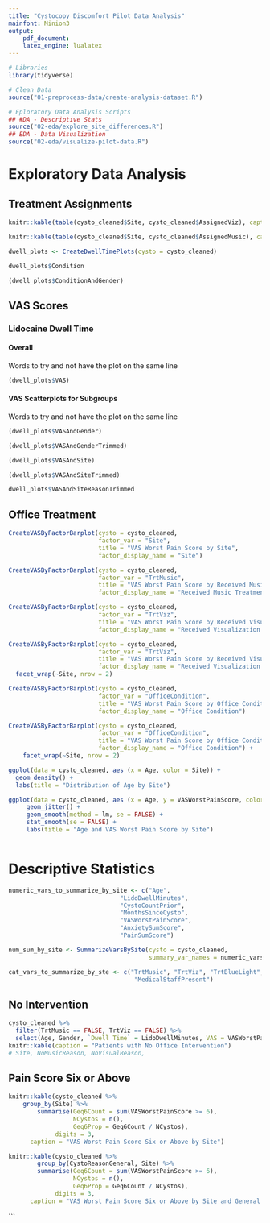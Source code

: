 ```yaml
---
title: "Cystocopy Discomfort Pilot Data Analysis"
mainfont: Minion3
output:
    pdf_document:
    latex_engine: lualatex
---
```


```r
# Libraries
library(tidyverse)

# Clean Data
source("01-preprocess-data/create-analysis-dataset.R")

# Eploratory Data Analysis Scripts
## #DA - Descriptive Stats
source("02-eda/explore_site_differences.R")
## EDA - Data Visualization
source("02-eda/visualize-pilot-data.R")
```


# Exploratory Data Analysis
## Treatment Assignments

```r
knitr::kable(table(cysto_cleaned$Site, cysto_cleaned$AssignedViz), caption = "Visualization Assignments by Site")

knitr::kable(table(cysto_cleaned$Site, cysto_cleaned$AssignedMusic), caption = "Music Assignments by Site")

dwell_plots <- CreateDwellTimePlots(cysto = cysto_cleaned)

dwell_plots$Condition

(dwell_plots$ConditionAndGender)
```

## VAS Scores

### Lidocaine Dwell Time

#### Overall
Words to try and not have the plot on the same line


```r
(dwell_plots$VAS)
```

#### VAS Scatterplots for Subgroups
Words to try and not have the plot on the same line

```r
(dwell_plots$VASAndGender)
```
\newpage
```r
(dwell_plots$VASAndGenderTrimmed)
```
\newpage
```r
(dwell_plots$VASAndSite)
```
\newpage
```r
(dwell_plots$VASAndSiteTrimmed)
```
\newpage
```r
dwell_plots$VASAndSiteReasonTrimmed
```

## Office Treatment

```r
CreateVASByFactorBarplot(cysto = cysto_cleaned,
                         factor_var = "Site",
                         title = "VAS Worst Pain Score by Site",
                         factor_display_name = "Site")

CreateVASByFactorBarplot(cysto = cysto_cleaned,
                         factor_var = "TrtMusic",
                         title = "VAS Worst Pain Score by Received Music Treatment",
                         factor_display_name = "Received Music Treatment")

CreateVASByFactorBarplot(cysto = cysto_cleaned,
                         factor_var = "TrtViz",
                         title = "VAS Worst Pain Score by Received Visualization Treatment",
                         factor_display_name = "Received Visualization Treatment")

CreateVASByFactorBarplot(cysto = cysto_cleaned,
                         factor_var = "TrtViz",
                         title = "VAS Worst Pain Score by Received Visualization Treatment",
                         factor_display_name = "Received Visualization Treatment") +
  facet_wrap(~Site, nrow = 2)

CreateVASByFactorBarplot(cysto = cysto_cleaned,
                         factor_var = "OfficeCondition",
                         title = "VAS Worst Pain Score by Office Condition",
                         factor_display_name = "Office Condition")

CreateVASByFactorBarplot(cysto = cysto_cleaned,
                         factor_var = "OfficeCondition",
                         title = "VAS Worst Pain Score by Office Condition",
                         factor_display_name = "Office Condition") +
    facet_wrap(~Site, nrow = 2)
```

```r
ggplot(data = cysto_cleaned, aes (x = Age, color = Site)) +
  geom_density() +
  labs(title = "Distribution of Age by Site")

ggplot(data = cysto_cleaned, aes (x = Age, y = VASWorstPainScore, color = Site)) +
     geom_jitter() +
     geom_smooth(method = lm, se = FALSE) +
     stat_smooth(se = FALSE) +
     labs(title = "Age and VAS Worst Pain Score by Site")



```

# Descriptive Statistics

```r
numeric_vars_to_summarize_by_site <- c("Age",
                               "LidoDwellMinutes",
                               "CystoCountPrior",
                               "MonthsSinceCysto",
                               "VASWorstPainScore",
                               "AnxietySumScore",
                               "PainSumScore")

num_sum_by_site <- SummarizeVarsBySite(cysto = cysto_cleaned,
                                       summary_var_names = numeric_vars_to_summarize_by_site)

cat_vars_to_summarize_by_ste <- c("TrtMusic", "TrtViz", "TrtBlueLight", "TrtBagSqueeze", "FamilyPresent",
                                   "MedicalStaffPresent")
```

## No Intervention

```r

cysto_cleaned %>%
  filter(TrtMusic == FALSE, TrtViz == FALSE) %>%
  select(Age, Gender, `Dwell Time` = LidoDwellMinutes, VAS = VASWorstPainScore, `Worst Pain` = PainWorstScore, `Avg Pain` = PainAverageScore, `Current Pain` = PainCurrentScore, `Pain Sum Score` = PainSumScore) %>%
knitr::kable(caption = "Patients with No Office Intervention")
# Site, NoMusicReason, NoVisualReason,
```

## Pain Score Six or Above

```r
knitr::kable(cysto_cleaned %>%
    group_by(Site) %>%
        summarise(Geq6Count = sum(VASWorstPainScore >= 6),
                  NCystos = n(),
                  Geq6Prop = Geq6Count / NCystos),
             digits = 3,
      caption = "VAS Worst Pain Score Six or Above by Site")

knitr::kable(cysto_cleaned %>%
        group_by(CystoReasonGeneral, Site) %>%
        summarise(Geq6Count = sum(VASWorstPainScore >= 6),
                  NCystos = n(),
                  Geq6Prop = Geq6Count / NCystos),
             digits = 3,
      caption = "VAS Worst Pain Score Six or Above by Site and General Reason for Cystoscopy")
```
```